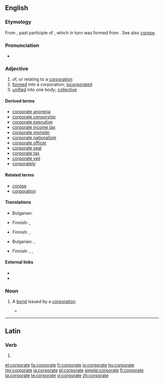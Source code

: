 ==English==

===Etymology===
From {{etyl|la}} {{term|corporatus}}, past participle of {{term|corporare||to make into a body}}, which in turn was formed from {{term|corpus||body}}.  See also [[corpse]].

===Pronunciation===
* {{audio|en-uk-corporate.ogg|Audio (UK)}}

===Adjective===
{{en-adj}}

# of, or relating to a [[corporation]]
# [[formed]] into a corporation; [[incorporated]]
# [[unified]] into one body; [[collective]]

====Derived terms====
* [[corporate anorexia]]
* [[corporate censorship]]
* [[corporate executive]]
* [[corporate income tax]]
* [[corporate monster]]
* [[corporate nationalism]]
* [[corporate officer]]
* [[corporate seal]]
* [[corporate tax]]
* [[corporate veil]]
* [[corporately]]

====Related terms====
* [[corpse]]
* [[corporation]]

====Translations====
{{trans-top|of, or relating to a corporation}}
* Bulgarian: {{t|bg|корпоративен|sc=Cyrl}}
{{trans-mid}}
* Finnish: {{t+|fi|yhtiö|alt=yhtiö-}}, {{t+|fi|yritys|alt=yritys-}}
{{trans-bottom}}

{{trans-top|formed into a corporation; incorporated}}
* Finnish: {{t|fi|yhtiömuotoinen}}, {{t|fi|yhtiöitetty}}
{{trans-mid}}
{{trans-bottom}}

{{trans-top|unified into one body; collective}}
* Bulgarian: {{t|bg|общ|sc=Cyrl}},  {{t|bg|колективен|sc=Cyrl}}
{{trans-mid}}
* Finnish: {{t-|fi|yhdistetty}}, {{t+|fi|yhteinen}}, {{t-|fi|yhteis-}}
{{trans-bottom}}

====External links====
* {{R:Webster 1913}}
* {{R:Century 1911}}

===Noun===
{{en-noun}}

# {{finance}} A [[bond]] issued by a [[corporation]]
#* {{quote-news|2009|January 11|Robert D. Hershey Jr.|Look Past 2008 Stars for Gains in Bonds|New York Times|url=
|passage=So-called junk '''corporates''' and emerging-market debt remain generally out of favor. }}

----

==Latin==

===Verb===
{{la-verb-form|corporāte}}

# {{conjugation of|corporo|corporō|2|p|pres|act|imp|lang=la}}
{{count page|[[Wiktionary:Page count]]}}

[[et:corporate]]
[[fa:corporate]]
[[fr:corporate]]
[[io:corporate]]
[[hu:corporate]]
[[my:corporate]]
[[ja:corporate]]
[[pl:corporate]]
[[simple:corporate]]
[[fi:corporate]]
[[ta:corporate]]
[[te:corporate]]
[[vi:corporate]]
[[zh:corporate]]